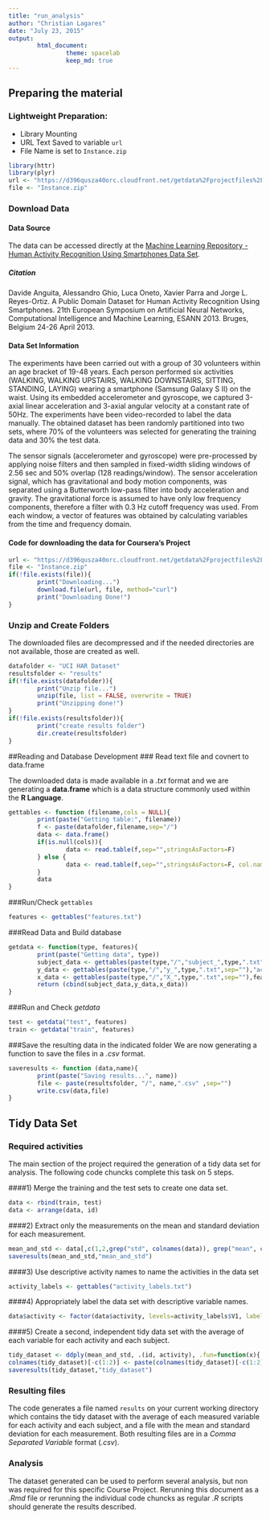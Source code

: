 ```yaml
---
title: "run_analysis"
author: "Christian Lagares"
date: "July 23, 2015"
output: 
        html_document:
                theme: spacelab
                keep_md: true
---
```

## Preparing the material   

### Lightweight Preparation:
* Library Mounting
* URL Text Saved to variable `url`
* File Name is set to `Instance.zip`

```r
library(httr) 
library(plyr)
url <- "https://d396qusza40orc.cloudfront.net/getdata%2Fprojectfiles%2FUCI%20HAR%20Dataset.zip"
file <- "Instance.zip"
```

### Download Data
#### Data Source
The data can be accessed directly at the [Machine Learning Repository - Human Activity Recognition Using Smartphones Data Set](http://archive.ics.uci.edu/ml/datasets/Human+Activity+Recognition+Using+Smartphones). 

##### Citation
Davide Anguita, Alessandro Ghio, Luca Oneto, Xavier Parra and Jorge L. Reyes-Ortiz. A Public Domain Dataset for Human Activity Recognition Using Smartphones. 21th European Symposium on Artificial Neural Networks, Computational Intelligence and Machine Learning, ESANN 2013. Bruges, Belgium 24-26 April 2013.

#### Data Set Information
The experiments have been carried out with a group of 30 volunteers within an age bracket of 19-48 years. Each person performed six activities (WALKING, WALKING UPSTAIRS, WALKING DOWNSTAIRS, SITTING, STANDING, LAYING) wearing a smartphone (Samsung Galaxy S II) on the waist. Using its embedded accelerometer and gyroscope, we captured 3-axial linear acceleration and 3-axial angular velocity at a constant rate of 50Hz. The experiments have been video-recorded to label the data manually. The obtained dataset has been randomly partitioned into two sets, where 70% of the volunteers was selected for generating the training data and 30% the test data. 

The sensor signals (accelerometer and gyroscope) were pre-processed by applying noise filters and then sampled in fixed-width sliding windows of 2.56 sec and 50% overlap (128 readings/window). The sensor acceleration signal, which has gravitational and body motion components, was separated using a Butterworth low-pass filter into body acceleration and gravity. The gravitational force is assumed to have only low frequency components, therefore a filter with 0.3 Hz cutoff frequency was used. From each window, a vector of features was obtained by calculating variables from the time and frequency domain.

#### Code for downloading the data for Coursera's Project
```r
url <- "https://d396qusza40orc.cloudfront.net/getdata%2Fprojectfiles%2FUCI%20HAR%20Dataset.zip"
file <- "Instance.zip"
if(!file.exists(file)){
        print("Downloading...")
        download.file(url, file, method="curl")
        print("Downloading Done!")
}
```

### Unzip and Create Folders

The downloaded files are decompressed and if the needed directories are not available, those are created as well.

```r

datafolder <- "UCI HAR Dataset"
resultsfolder <- "results"
if(!file.exists(datafolder)){
        print("Unzip file...")
        unzip(file, list = FALSE, overwrite = TRUE)
        print("Unzipping done!")
} 
if(!file.exists(resultsfolder)){
        print("create results folder")
        dir.create(resultsfolder)
} 
```

##Reading and Database Development
### Read text file and covnert to data.frame

The downloaded data is made available in a *.txt* format and we are generating a **data.frame** which is a data structure commonly used within the **R Language**. 

```r

gettables <- function (filename,cols = NULL){
        print(paste("Getting table:", filename))
        f <- paste(datafolder,filename,sep="/")
        data <- data.frame()
        if(is.null(cols)){
                data <- read.table(f,sep="",stringsAsFactors=F)
        } else {
                data <- read.table(f,sep="",stringsAsFactors=F, col.names= cols)
        }
        data
}
```

###Run/Check `gettables`

```r
features <- gettables("features.txt")
```

###Read Data and Build database

```r
getdata <- function(type, features){
        print(paste("Getting data", type))
        subject_data <- gettables(paste(type,"/","subject_",type,".txt",sep=""),"id")
        y_data <- gettables(paste(type,"/","y_",type,".txt",sep=""),"activity")
        x_data <- gettables(paste(type,"/","X_",type,".txt",sep=""),features$V2)
        return (cbind(subject_data,y_data,x_data))
}
```

###Run and Check *getdata*

```r
test <- getdata("test", features)
train <- getdata("train", features)
```

###Save the resulting data in the indicated folder
We are now generating a function to save the files in a *.csv* format.

```r
saveresults <- function (data,name){
        print(paste("Saving results...", name))
        file <- paste(resultsfolder, "/", name,".csv" ,sep="")
        write.csv(data,file)
}
```

## Tidy Data Set
### Required activities
The main section of the project required the generation of a tidy data set for analysis. The following code chuncks complete this task on 5 steps.

####1) Merge the training and the test sets to create one data set.
```r
data <- rbind(train, test)
data <- arrange(data, id)
```

####2) Extract only the measurements on the mean and standard deviation for each measurement. 
```r
mean_and_std <- data[,c(1,2,grep("std", colnames(data)), grep("mean", colnames(data)))]
saveresults(mean_and_std,"mean_and_std")
```

####3) Use descriptive activity names to name the activities in the data set
```r
activity_labels <- gettables("activity_labels.txt")
```

####4) Appropriately label the data set with descriptive variable names. 
```r
data$activity <- factor(data$activity, levels=activity_labels$V1, labels=activity_labels$V2)
```

####5) Create a second, independent tidy data set with the average of each variable for each activity and each subject. 
```r
tidy_dataset <- ddply(mean_and_std, .(id, activity), .fun=function(x){ colMeans(x[,-c(1:2)]) })
colnames(tidy_dataset)[-c(1:2)] <- paste(colnames(tidy_dataset)[-c(1:2)], "_mean", sep="")
saveresults(tidy_dataset,"tidy_dataset")
```
### Resulting files
The code generates a file named `results` on your current working directory which contains the tidy dataset with the average of each measured variable for each activity and each subject, and a file with the mean and standard deviation for each measurement. Both resulting files are in a *Comma Separated Variable* format (*.csv*).

### Analysis
The dataset generated can be used to perform several analysis, but non was required for this specific Course Project. Rerunning this document as a *.Rmd* file or rerunning the individual code chuncks as regular *.R* scripts should generate the results described.